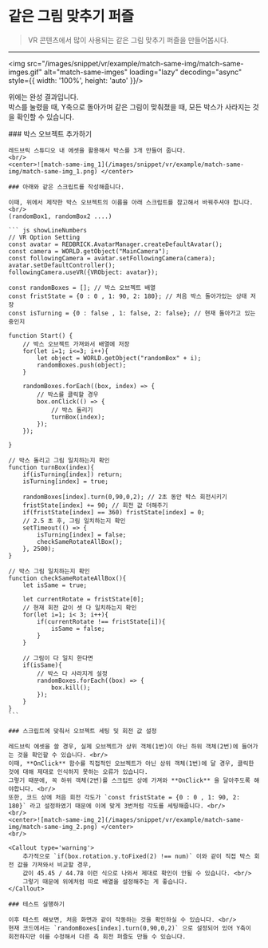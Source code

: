 
# 같은 그림 맞추기 퍼즐

> VR 콘텐츠에서 많이 사용되는 같은 그림 맞추기 퍼즐을 만들어봅시다. 

---

<img src="/images/snippet/vr/example/match-same-img/match-same-imges.gif" alt="match-same-imges" loading="lazy" decoding="async" style={{ width: '100%', height: 'auto' }}/>
<br/>

위에는 완성 결과입니다. <br/>
박스를 눌렸을 때, Y축으로 돌아가며 같은 그림이 맞춰졌을 때, 모든 박스가 사라지는 것을 확인할 수 있습니다.

<Steps>
    ### 박스 오브젝트 추가하기 

    레드브릭 스튜디오 내 에셋을 활용해서 박스를 3개 만들어 줍니다.
    <br/>
    <center>![match-same-img_1](/images/snippet/vr/example/match-same-img/match-same-img_1.png) </center>

    ### 아래와 같은 스크립트를 작성해줍니다.

    이때, 위에서 제작한 박스 오브젝트의 이름을 아래 스크립트를 참고해서 바꿔주셔야 합니다. <br/>
    (randomBox1, randomBox2 ....)

    ``` js showLineNumbers
    // VR Option Setting
    const avatar = REDBRICK.AvatarManager.createDefaultAvatar();
    const camera = WORLD.getObject("MainCamera");
    const followingCamera = avatar.setFollowingCamera(camera);
    avatar.setDefaultController();
    followingCamera.useVR({VRObject: avatar});

    const randomBoxes = []; // 박스 오브젝트 배열
    const fristState = {0 : 0 , 1: 90, 2: 180}; // 처음 박스 돌아가있는 상태 저장
    const isTurning = {0 : false , 1: false, 2: false}; // 현재 돌아가고 있는 중인지

    function Start() {
        // 박스 오브젝트 가져와서 배열에 저장
        for(let i=1; i<=3; i++){
            let object = WORLD.getObject("randomBox" + i);
            randomBoxes.push(object); 
        }
        
        randomBoxes.forEach((box, index) => {
            // 박스를 클릭할 경우
            box.onClick(() => {
                // 박스 돌리기
                turnBox(index);
            });
        });

    }

    // 박스 돌리고 그림 일치하는지 확인
    function turnBox(index){
        if(isTurning[index]) return;
        isTurning[index] = true;
        
        randomBoxes[index].turn(0,90,0,2); // 2초 동안 박스 회전시키기
        fristState[index] += 90; // 회전 값 더해주기
        if(fristState[index] == 360) fristState[index] = 0; 
        // 2.5 초 후, 그림 일치하는지 확인
        setTimeout(() => {
            isTurning[index] = false;
            checkSameRotateAllBox();
        }, 2500);
    }

    // 박스 그림 일치하는지 확인
    function checkSameRotateAllBox(){
        let isSame = true;

        let currentRotate = fristState[0];
        // 현재 회전 값이 셋 다 일치하는지 확인 
        for(let i=1; i< 3; i++){
            if(currentRotate !== fristState[i]){
                isSame = false;
            }
        }
        
        // 그림이 다 일치 한다면
        if(isSame){
            // 박스 다 사라지게 설정
            randomBoxes.forEach((box) => {
                box.kill();
            });
        }
    }
    ```

    ### 스크립트에 맞춰서 오브젝트 세팅 및 회전 값 설정

    레드브릭 에셋을 쓸 경우, 실제 오브젝트가 상위 객체(1번)이 아닌 하위 객체(2번)에 들어가는 것을 확인할 수 있습니다. <br/>
    이때, **OnClick** 함수를 직접적인 오브젝트가 아닌 상위 객체(1번)에 달 경우, 클릭한 것에 대해 제대로 인식하지 못하는 오류가 있습니다. 
    그렇기 때문에, 꼭 하위 객체(2번)를 스크립트 상에 가져와 **OnClick** 을 달아주도록 해야합니다. <br/>
    또한, 코드 상에 처음 회전 각도가 `const fristState = {0 : 0 , 1: 90, 2: 180}` 라고 설정하였기 때문에 이에 맞게 3번처럼 각도를 세팅해줍니다. <br/>
    <br/>
    <center>![match-same-img_2](/images/snippet/vr/example/match-same-img/match-same-img_2.png) </center>
    <br/>

    <Callout type='warning'>
        추가적으로 `if(box.rotation.y.toFixed(2) !== num)` 이와 같이 직접 박스 회전 값을 가져와서 비교할 경우, 
        값이 45.45 / 44.78 이런 식으로 나와서 제대로 확인이 안될 수 있습니다. <br/>
        그렇기 때문에 위에처럼 따로 배열을 설정해주는 게 좋습니다.
    </Callout>

    ### 테스트 실행하기

    이후 테스트 해보면, 처음 화면과 같이 작동하는 것을 확인하실 수 있습니다. <br/>
    현재 코드에서는 `randomBoxes[index].turn(0,90,0,2)` 으로 설정되어 있어 Y축이 회전하지만 이를 수정해서 다른 축 회전 퍼즐도 만들 수 있습니다.

</Steps>